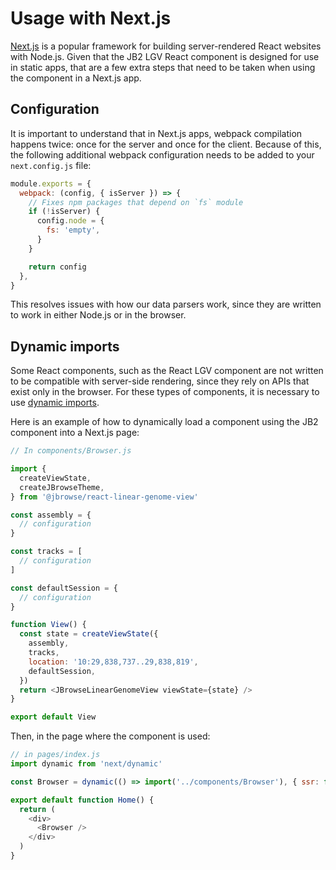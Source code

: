 
<Meta title="Next.js Usage" />

# Usage with Next.js

[Next.js](https://nextjs.org/) is a popular framework for building
server-rendered React websites with Node.js. Given that the JB2 LGV React
component is designed for use in static apps, that are a few extra steps that
need to be taken when using the component in a Next.js app.

## Configuration

It is important to understand that in Next.js apps, webpack compilation happens
twice: once for the server and once for the client. Because of this, the
following additional webpack configuration needs to be added to your
`next.config.js` file:

```js
module.exports = {
  webpack: (config, { isServer }) => {
    // Fixes npm packages that depend on `fs` module
    if (!isServer) {
      config.node = {
        fs: 'empty',
      }
    }

    return config
  },
}
```

This resolves issues with how our data parsers work, since they are written to
work in either Node.js or in the browser.

## Dynamic imports

Some React components, such as the React LGV component are not written to be
compatible with server-side rendering, since they rely on APIs that exist only
in the browser. For these types of components, it is necessary to use
[dynamic imports](https://nextjs.org/docs/advanced-features/dynamic-import).

Here is an example of how to dynamically load a component using the JB2
component into a Next.js page:

```js
// In components/Browser.js

import {
  createViewState,
  createJBrowseTheme,
} from '@jbrowse/react-linear-genome-view'

const assembly = {
  // configuration
}

const tracks = [
  // configuration
]

const defaultSession = {
  // configuration
}

function View() {
  const state = createViewState({
    assembly,
    tracks,
    location: '10:29,838,737..29,838,819',
    defaultSession,
  })
  return <JBrowseLinearGenomeView viewState={state} />
}

export default View
```

Then, in the page where the component is used:

```js
// in pages/index.js
import dynamic from 'next/dynamic'

const Browser = dynamic(() => import('../components/Browser'), { ssr: false })

export default function Home() {
  return (
    <div>
      <Browser />
    </div>
  )
}
```
